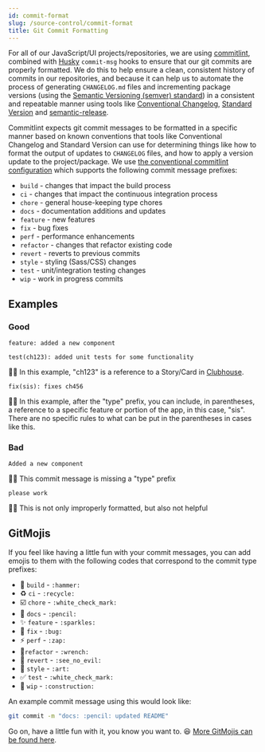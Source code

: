 ```yaml
---
id: commit-format
slug: /source-control/commit-format
title: Git Commit Formatting
---
```


For all of our JavaScript/UI projects/repositories, we are using [commitlint](https://commitlint.js.org/), combined with [Husky](https://typicode.github.io/husky) `commit-msg` hooks to ensure that our git commits are properly formatted. We do this to help ensure a clean, consistent history of commits in our repositories, and because it can help us to automate the process of generating `CHANGELOG.md` files and incrementing package versions (using the [Semantic Versioning (semver) standard](https://semver.org/)) in a consistent and repeatable manner using tools like [Conventional Changelog](https://github.com/conventional-changelog/conventional-changelog), [Standard Version](https://github.com/conventional-changelog/standard-version) and [semantic-release](https://semantic-release.gitbook.io/).

Commitlint expects git commit messages to be formatted in a specific manner based on known conventions that tools like Conventional Changelog and Standard Version can use for determining things like how to format the output of updates to `CHANGELOG` files, and how to apply a version update to the project/package. We use [the conventional commitlint configuration](https://github.com/conventional-changelog/commitlint/tree/master/%40commitlint/config-conventional) which supports the following commit message prefixes:

* `build` - changes that impact the build process
* `ci` - changes that impact the continuous integration process
* `chore` - general house-keeping type chores
* `docs` - documentation additions and updates
* `feature` - new features
* `fix` - bug fixes
* `perf` - performance enhancements
* `refactor` - changes that refactor existing code
* `revert` - reverts to previous commits
* `style` - styling (Sass/CSS) changes
* `test` - unit/integration testing changes
* `wip` - work in progress commits

## Examples

### Good

```
feature: added a new component
```

```
test(ch123): added unit tests for some functionality
```

☝🏼 In this example, "ch123" is a reference to a Story/Card in [Clubhouse](https://app.clubhouse.io/aoeu-se).

```
fix(sis): fixes ch456
```

☝🏼 In this example, after the "type" prefix, you can include, in parentheses, a reference to a specific feature or portion of the app, in this case, "sis". There are no specific rules to what can be put in the parentheses in cases like this.

### Bad

```
Added a new component
```

☝🏼 This commit message is missing a "type" prefix

```
please work
```

☝🏼 This is not only improperly formatted, but also not helpful

## GitMojis

If you feel like having a little fun with your commit messages, you can add emojis to them with the following codes that correspond to the commit type prefixes:

* 🔨 `build` - `:hammer:`
* ♻️ `ci` - `:recycle:`
* ☑️ `chore` - `:white_check_mark:`
* 📝 `docs` - `:pencil:`
* ✨ `feature` - `:sparkles:`
* 🐛 `fix` - `:bug:`
* ⚡️ `perf` - `:zap:`
* 🔧`refactor` - `:wrench:`
* 🙈 `revert` - `:see_no_evil:`
* 🎨 `style` - `:art:`
* ✅ `test` - `:white_check_mark:`
* 🚧 `wip` - `:construction:`

An example commit message using this would look like:

```sh
git commit -m "docs: :pencil: updated README"
```

Go on, have a little fun with it, you know you want to. 😆 [More GitMojis can be found here](https://gitmoji.carloscuesta.me/).
